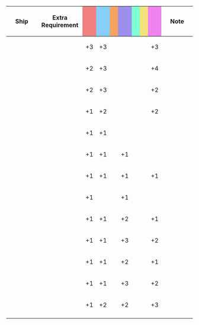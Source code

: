 {|class="wikitable" style="width:100%; text-align: center; vertical-align: middle;"
|-
! style="width: 20%;" | Ship
! style="width: 25%;" | Extra Requirement
! style="width: 5%; background-color: lightcoral;" | {{Firepower}}
! style="width: 5%; background-color: lightskyblue;" | {{Torpedo}}
! style="width: 5%; background-color: sandybrown;" | {{AA}}
! style="width: 5%; background-color: #9C8FEE;" | {{ASW}}
! style="width: 5%; background-color: #7fffd4;" | {{LOS}}
! style="width: 5%; background-color: #F2E279;" | {{Armor}}
! style="width: 5%; background-color: violet;" | {{Evasion}}
! style="width: 20%;" | Note
|-
! {{ShipLink|Shoukaku/}}
| style="text-align:left;" | 
| +3 || +3 || || || || || +3
| style="text-align:left;" | 
|-
! {{ShipLink|Zuikaku/}}
| style="text-align:left;" | 
| +2 || +3 || || || || || +4
| style="text-align:left;" | 
|-
! {{ShipLink|Taihou/}}
| style="text-align:left;" | 
| +2 || +3 || || || || || +2
| style="text-align:left;" | 
|-
! {{ShipLink|Hiyou/|Junyou/|text=Hiyou-class|link_class=Hiyou}}
| style="text-align:left;" | 
| +1 || +2 || || || || || +2
| style="text-align:left;" | 
|-
! rowspan="3"|{{ShipLink|Chitose/Carrier|Chiyoda/Carrier|text=Chitose-class|link_class=Chitose}}
| style="text-align:left;" | '''{{ShipLink|Chitose/Carrier|Chiyoda/Carrier|text=Carrier|link_class=Chitose}}'''
| +1 || +1 || || || || || 
| style="text-align:left;" | 
|-
| style="text-align:left;" | '''{{ShipLink|Chitose/Carrier Kai|Chiyoda/Carrier Kai|text=Carrier Kai|link_class=Chitose}}'''
| +1 || +1 || || +1 || || || 
| style="text-align:left;" | 
|-
| style="text-align:left;" | '''{{ShipLink|Chitose/Carrier Kai Ni|Chiyoda/Carrier Kai Ni|text=Carrier Kai Ni|link_class=Chitose}}'''
| +1 || +1 || || +1 || || || +1
| style="text-align:left;" | 
|-
! rowspan="3"|{{ShipLink|Shouhou/|Zuihou/|text=Shouhou-class|link_class=Shouhou}}
| style="text-align:left;" | '''{{ShipLink|Shouhou/|Zuihou/|text=Base|link_class=Shouhou}}'''
| +1 || || || +1 || || || 
| style="text-align:left;" | 
|-
| style="text-align:left;" | '''{{ShipLink|Shouhou/Kai|Zuihou/Kai|text=Kai|link_class=Shouhou}}'''
| +1 || +1 || || +2 || || || +1
| style="text-align:left;" | 
|-
| style="text-align:left;" | '''{{ShipLink|Zuihou/Kai Ni|Zuihou/Kai Ni B}}'''
| +1 || +1 || || +3 || || || +2
| style="text-align:left;" | 
|-
! rowspan="2"|{{ShipLink|Ryuuhou/}}
| style="text-align:left;" | '''{{ShipLink|Ryuuhou/|text=Base}}'''
| +1 || +1 || || +2 || || || +1
| style="text-align:left;" | 
|-
| style="text-align:left;" | '''{{ShipLink|Ryuuhou/Kai|text=Kai}}'''
| +1 || +1 || || +3 || || || +2
| style="text-align:left;" | 
|-
! {{ShipLink|Suzuya/Carrier Kai Ni}}<br />{{ShipLink|Kumano/Carrier Kai Ni}}
| style="text-align:left;" | 
| +1 || +2 || || +2 || || || +3
| style="text-align:left;" | 
|-
|}